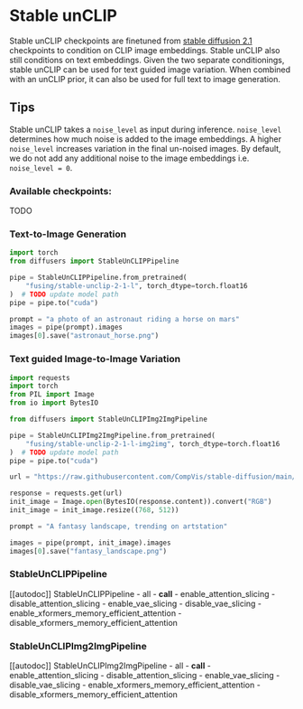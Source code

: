 <!--Copyright 2022 The HuggingFace Team. All rights reserved.

Licensed under the Apache License, Version 2.0 (the "License"); you may not use this file except in compliance with
the License. You may obtain a copy of the License at

http://www.apache.org/licenses/LICENSE-2.0

Unless required by applicable law or agreed to in writing, software distributed under the License is distributed on
an "AS IS" BASIS, WITHOUT WARRANTIES OR CONDITIONS OF ANY KIND, either express or implied. See the License for the
specific language governing permissions and limitations under the License.
-->

# Stable unCLIP

Stable unCLIP checkpoints are finetuned from [stable diffusion 2.1](./stable_diffusion_2) checkpoints to condition on CLIP image embeddings.
Stable unCLIP also still conditions on text embeddings. Given the two separate conditionings, stable unCLIP can be used
for text guided image variation. When combined with an unCLIP prior, it can also be used for full text to image generation.

## Tips

Stable unCLIP takes a `noise_level` as input during inference. `noise_level` determines how much noise is added 
to the image embeddings. A higher `noise_level` increases variation in the final un-noised images. By default, 
we do not add any additional noise to the image embeddings i.e. `noise_level = 0`.

### Available checkpoints:

TODO

### Text-to-Image Generation

```python
import torch
from diffusers import StableUnCLIPPipeline

pipe = StableUnCLIPPipeline.from_pretrained(
    "fusing/stable-unclip-2-1-l", torch_dtype=torch.float16
)  # TODO update model path
pipe = pipe.to("cuda")

prompt = "a photo of an astronaut riding a horse on mars"
images = pipe(prompt).images
images[0].save("astronaut_horse.png")
```


### Text guided Image-to-Image Variation

```python
import requests
import torch
from PIL import Image
from io import BytesIO

from diffusers import StableUnCLIPImg2ImgPipeline

pipe = StableUnCLIPImg2ImgPipeline.from_pretrained(
    "fusing/stable-unclip-2-1-l-img2img", torch_dtype=torch.float16
)  # TODO update model path
pipe = pipe.to("cuda")

url = "https://raw.githubusercontent.com/CompVis/stable-diffusion/main/assets/stable-samples/img2img/sketch-mountains-input.jpg"

response = requests.get(url)
init_image = Image.open(BytesIO(response.content)).convert("RGB")
init_image = init_image.resize((768, 512))

prompt = "A fantasy landscape, trending on artstation"

images = pipe(prompt, init_image).images
images[0].save("fantasy_landscape.png")
```

### StableUnCLIPPipeline

[[autodoc]] StableUnCLIPPipeline
	- all
	- __call__
	- enable_attention_slicing
	- disable_attention_slicing
	- enable_vae_slicing
	- disable_vae_slicing
	- enable_xformers_memory_efficient_attention
	- disable_xformers_memory_efficient_attention


### StableUnCLIPImg2ImgPipeline

[[autodoc]] StableUnCLIPImg2ImgPipeline
	- all
	- __call__
	- enable_attention_slicing
	- disable_attention_slicing
	- enable_vae_slicing
	- disable_vae_slicing
	- enable_xformers_memory_efficient_attention
	- disable_xformers_memory_efficient_attention
    